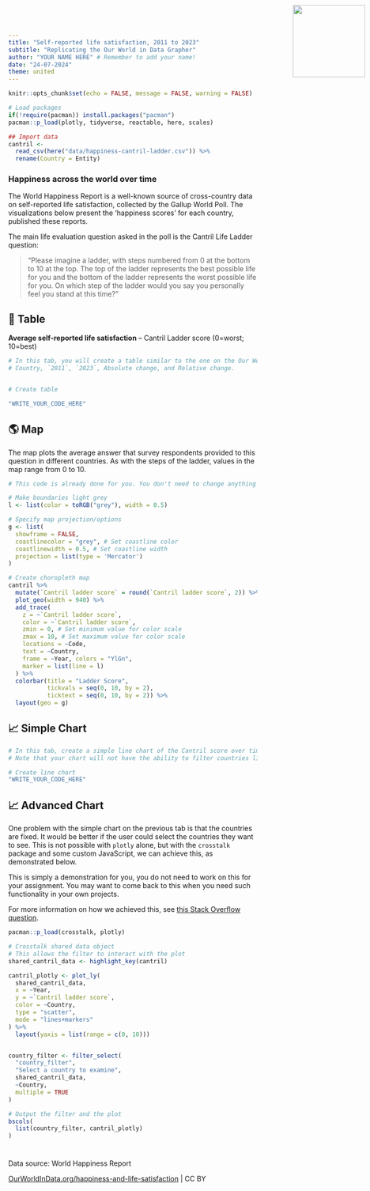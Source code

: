 ---
title: "Self-reported life satisfaction, 2011 to 2023"
subtitle: "Replicating the Our World in Data Grapher"
author: "YOUR NAME HERE" # Remember to add your name!
date: "24-07-2024"
theme: united
---

<!-- Custom HTML to add logo [DO NOT EDIT THIS SECTION] -->

<img src="Our_World_in_Data_logo.png" style="position:absolute; top:0; right:0; padding:10px;" width="146"/>

<!-- Custom font and style of page [DO NOT EDIT THIS SECTION] -->

<link href='https://fonts.googleapis.com/css?family=Playfair Display' rel='stylesheet'>

```{=html}
<style>
h1 {
    font-family: Playfair Display, Georgia, Times New Roman, "Liberation Serif", serif;
}
</style>
```

```{r include = F}
knitr::opts_chunk$set(echo = FALSE, message = FALSE, warning = FALSE)

# Load packages 
if(!require(pacman)) install.packages("pacman")
pacman::p_load(plotly, tidyverse, reactable, here, scales)
```

```{r}
## Import data
cantril <- 
  read_csv(here("data/happiness-cantril-ladder.csv")) %>% 
  rename(Country = Entity)
```

### Happiness across the world over time

The World Happiness Report is a well-known source of cross-country data on self-reported life satisfaction, collected by the Gallup World Poll. The visualizations below present the ‘happiness scores’ for each country, published these reports.

The main life evaluation question asked in the poll is the Cantril Life Ladder question:

> “Please imagine a ladder, with steps numbered from 0 at the bottom to 10 at the top. The top of the ladder represents the best possible life for you and the bottom of the ladder represents the worst possible life for you. On which step of the ladder would you say you personally feel you stand at this time?”


## 🔢 Table

**Average self-reported life satisfaction** – Cantril Ladder score (0=worst; 10=best)

```{r}
# In this tab, you will create a table similar to the one on the Our World in Data page. The table should have the following columns:
# Country, `2011`, `2023`, Absolute change, and Relative change.


# Create table

"WRITE_YOUR_CODE_HERE"
```


## 🌎 Map

The map plots the average answer that survey respondents provided to this question in different countries. As with the steps of the ladder, values in the map range from 0 to 10.

```{r}
# This code is already done for you. You don't need to change anything here. If you change any of the column names, or something else with the data, you may need to adjust the code below.

# Make boundaries light grey
l <- list(color = toRGB("grey"), width = 0.5)

# Specify map projection/options
g <- list(
  showframe = FALSE,
  coastlinecolor = "grey", # Set coastline color
  coastlinewidth = 0.5, # Set coastline width
  projection = list(type = 'Mercator')
)

# Create choropleth map
cantril %>%
  mutate(`Cantril ladder score` = round(`Cantril ladder score`, 2)) %>%
  plot_geo(width = 940) %>%
  add_trace(
    z = ~`Cantril ladder score`,
    color = ~`Cantril ladder score`,
    zmin = 0, # Set minimum value for color scale
    zmax = 10, # Set maximum value for color scale
    locations = ~Code,
    text = ~Country,
    frame = ~Year, colors = "YlGn",
    marker = list(line = l)
  ) %>%
  colorbar(title = "Ladder Score",
           tickvals = seq(0, 10, by = 2),
           ticktext = seq(0, 10, by = 2)) %>%
  layout(geo = g)
```


## 📈 Simple Chart

```{r}
# In this tab, create a simple line chart of the Cantril score over time for a few countries, similar to the one on the Our World in Data page.
# Note that your chart will not have the ability to filter countries like the one on the Our World in Data page.

# Create line chart
"WRITE_YOUR_CODE_HERE"
```

## 📈 Advanced Chart

One problem with the simple chart on the previous tab is that the countries are fixed. It would be better if the user could select the countries they want to see. This is not possible with `plotly` alone, but with the `crosstalk` package and some custom JavaScript, we can achieve this, as demonstrated below.

This is simply a demonstration for you, you do not need to work on this for your assignment. You may want to come back to this when you need such functionality in your own projects.

For more information on how we achieved this, see [this Stack Overflow question](https://stackoverflow.com/questions/67058016/how-to-set-default-values-in-filter-select-in-crosstalk-in-r-plotly).


```{r}
pacman::p_load(crosstalk, plotly)

# Crosstalk shared data object
# This allows the filter to interact with the plot
shared_cantril_data <- highlight_key(cantril)

cantril_plotly <- plot_ly(
  shared_cantril_data, 
  x = ~Year, 
  y = ~`Cantril ladder score`, 
  color = ~Country, 
  type = "scatter", 
  mode = "lines+markers"
) %>%
  layout(yaxis = list(range = c(0, 10)))


country_filter <- filter_select(
  "country_filter", 
  "Select a country to examine", 
  shared_cantril_data, 
  ~Country, 
  multiple = TRUE
)

# Output the filter and the plot
bscols(
  list(country_filter, cantril_plotly)
)
```

<!-- Custom javascript to set default values in the filter: -->
<script>
function filter_default() {
  var default_countries = ["Norway", "Australia", "Germany", "Bolivia", "Colombia", "Bhutan"]; // Set default countries here
  document.getElementById("country_filter").getElementsByClassName("selectized")[0].selectize.setValue(default_countries, false);
}
window.onload = filter_default;
</script>

# {.unlisted}

Data source: World Happiness Report

[OurWorldInData.org/happiness-and-life-satisfaction](https://ourworldindata.org/grapher/happiness-cantril-ladder) | CC BY
